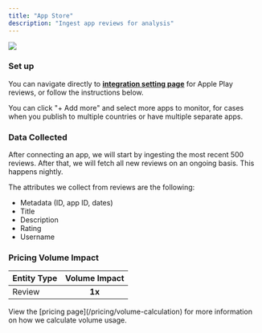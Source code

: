 ```yaml
---
title: "App Store"
description: "Ingest app reviews for analysis"
---
```


<Frame>
  <img
    src="/app-store.png"
    style={{ width:"100%" }}
  />
</Frame>

### Set up

You can navigate directly to [**integration setting page**](https://insights.reforge.com/w/default/settings/integrations/app-store-reviews) for Apple Play reviews, or follow the instructions below.

<Steps>
  <Step title='Go to "Settings"'>
    
  </Step>
  <Step title='Click "Integrations" in the navigation menu'>
    
  </Step>
  <Step title='Click "App Store Reviews"'>
    
  </Step>
  <Step title="Select the country where the app is published">
    
  </Step>
  <Step title="Type the app name and select the appropriate one">
    
  </Step>
</Steps>

You can click "\+ Add more" and select more apps to monitor, for cases when you publish to multiple countries or have multiple separate apps.

### Data Collected

After connecting an app, we will start by ingesting the most recent 500 reviews. After that, we will fetch all new reviews on an ongoing basis. This happens nightly.

The attributes we collect from reviews are the following:

- Metadata (ID, app ID, dates)
- Title
- Description
- Rating
- Username

### Pricing Volume Impact

| Entity Type | Volume Impact |
| :---------- | :-----------: |
| Review      | **1x**        |

<Info>
  View the [pricing page](/pricing/volume-calculation) for more information on how we calculate volume usage.
</Info>